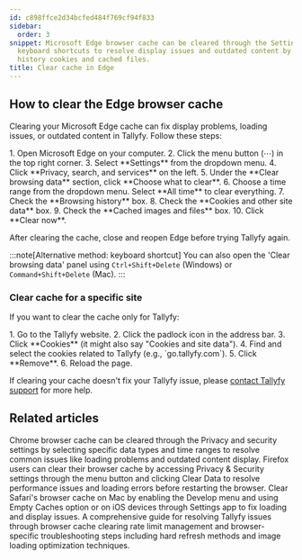 ```yaml
---
id: c898ffce2d34bcfed484f769cf94f833
sidebar:
  order: 3
snippet: Microsoft Edge browser cache can be cleared through the Settings menu or
  keyboard shortcuts to resolve display issues and outdated content by removing browsing
  history cookies and cached files.
title: Clear cache in Edge
---
```



## How to clear the Edge browser cache

Clearing your Microsoft Edge cache can fix display problems, loading issues, or outdated content in Tallyfy. Follow these steps:

<Steps>
1. Open Microsoft Edge on your computer.
2. Click the menu button (⋯) in the top right corner.
3. Select **Settings** from the dropdown menu.
4. Click **Privacy, search, and services** on the left.
5. Under the **Clear browsing data** section, click **Choose what to clear**.
6. Choose a time range from the dropdown menu. Select **All time** to clear everything.
7. Check the **Browsing history** box.
8. Check the **Cookies and other site data** box.
9. Check the **Cached images and files** box.
10. Click **Clear now**.
</Steps>

After clearing the cache, close and reopen Edge before trying Tallyfy again.

:::note[Alternative method: keyboard shortcut]
You can also open the 'Clear browsing data' panel using `Ctrl+Shift+Delete` (Windows) or `Command+Shift+Delete` (Mac).
:::

### Clear cache for a specific site

If you want to clear the cache only for Tallyfy:

<Steps>
1. Go to the Tallyfy website.
2. Click the padlock icon in the address bar.
3. Click **Cookies** (it might also say "Cookies and site data").
4. Find and select the cookies related to Tallyfy (e.g., `go.tallyfy.com`).
5. Click **Remove**.
6. Reload the page.
</Steps>

If clearing your cache doesn't fix your Tallyfy issue, please [contact Tallyfy support](https://tallyfy.com/contact-us/) for more help.


## Related articles
<CardGrid>
<LinkTitleCard header="<b>Troubleshooting > Clear cache in Chrome</b>" href="/products/pro/miscellaneous/troubleshooting/clear-cache-chrome/" > Chrome browser cache can be cleared through the Privacy and security settings by selecting specific data types and time ranges to resolve common issues like loading problems and outdated content display. </LinkTitleCard>
<LinkTitleCard header="<b>Troubleshooting > Clear cache in Firefox</b>" href="/products/pro/miscellaneous/troubleshooting/clear-cache-firefox/" > Firefox users can clear their browser cache by accessing Privacy & Security settings through the menu button and clicking Clear Data to resolve performance issues and loading errors before restarting the browser. </LinkTitleCard>
<LinkTitleCard header="<b>Troubleshooting > Clear cache in Safari</b>" href="/products/pro/miscellaneous/troubleshooting/clear-cache-safari/" > Clear Safari's browser cache on Mac by enabling the Develop menu and using Empty Caches option or on iOS devices through Settings app to fix loading and display issues. </LinkTitleCard>
<LinkTitleCard header="<b>Miscellaneous > Troubleshooting</b>" href="/products/pro/miscellaneous/troubleshooting/" > A comprehensive guide for resolving Tallyfy issues through browser cache clearing rate limit management and browser-specific troubleshooting steps including hard refresh methods and image loading optimization techniques. </LinkTitleCard>
</CardGrid>